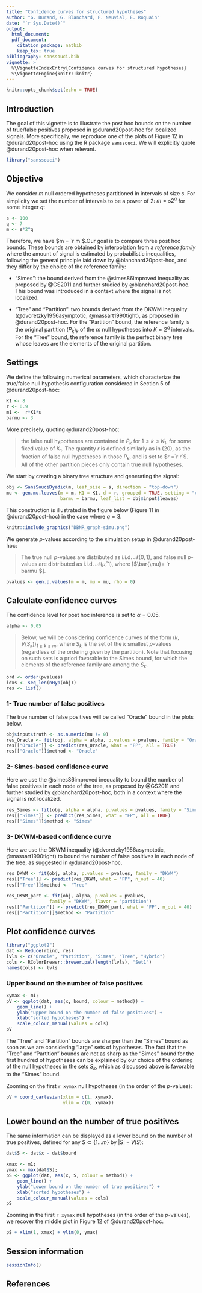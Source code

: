 ```yaml
---
title: "Confidence curves for structured hypotheses"
author: "G. Durand, G. Blanchard, P. Neuvial, E. Roquain"
date: "`r Sys.Date()`"
output:
  html_document:
  pdf_document: 
    citation_package: natbib
    keep_tex: true
bibliography: sanssouci.bib
vignette: >
  %\VignetteIndexEntry{Confidence curves for structured hypotheses}
  %\VignetteEngine{knitr::knitr}
---
```


```r
knitr::opts_chunk$set(echo = TRUE)
```

## Introduction

The goal of this vignette is to illustrate the post hoc bounds on the number of true/false positives proposed in @durand20post-hoc for localized signals. More specifically, we reproduce one of the plots of Figure 12 in @durand20post-hoc using the R package `sanssouci`. We will explicitly quote @durand20post-hoc when relevant.

```r
library("sanssouci")
```

## Objective

We consider $m$ null ordered hypotheses partitioned in intervals of size $s$. For simplicity we set the number of intervals to be a power of 2: $m = s 2^q$ for some integer $q$:

```r
s <- 100
q <- 7
m <- s*2^q
```

Therefore, we have $m = `r m`$.Our goal is to compare three post hoc bounds. These bounds are obtained by interpolation from a *reference family* where the amount of signal is estimated by probabilistic inequalities, following the general principle laid down by @blanchard20post-hoc, and they differ by the choice of the reference family:

- "Simes": the bound derived from the @simes86improved inequality as proposed by @GS2011 and further studied by @blanchard20post-hoc. This bound was introduced in a context where the signal is not localized.

- "Tree" and "Partition": two bounds derived from the DKWM inequality (@dvoretzky1956asymptotic, @massart1990tight), as proposed in @durand20post-hoc. For the "Partition" bound, the reference family is the original partition $(P_k)_k$ of the $m$ null hypotheses into $K=2^q$ intervals. For the "Tree" bound, the reference family is the perfect binary tree whose leaves are the elements of the original partition.

## Settings

We define the following numerical parameters, which characterize the true/false null hypothesis configuration considered in Section 5 of @durand20post-hoc:

```r
K1 <- 8
r <- 0.9
m1 <-  r*K1*s
barmu <- 3
```

More precisely, quoting @durand20post-hoc:

> the false null hypotheses are contained in $P_k$ for $1 \leq k \leq K_1$, for some fixed value of $K_1$. The quantity $r$ is defined similarly as in (20), as the fraction of false null hypotheses in those $P_k$, and is set to $r =`r r`$. All of the other partition pieces only contain true null hypotheses.

We start by creating a binary tree structure and generating the signal:

```r
obj <- SansSouciDyadic(m, leaf_size = s, direction = "top-down")
mu <- gen.mu.leaves(m = m, K1 = K1, d = r, grouped = TRUE, setting = "const", 
                    barmu = barmu, leaf_list = obj$input$leaves)
```

This construction is illustrated in the figure below (Figure 11 in @durand20post-hoc) in the case where $q=3$.

```r
knitr::include_graphics("DBNR_graph-simu.png")
```

We generate $p$-values according to the simulation setup in @durand20post-hoc:

> The true null $p$-values are distributed as i.i.d. $\mathcal{N}(0,1)$, and false null $p$-values are distributed as i.i.d. $\mathcal{N}(\bar{\mu}, 1)$, where [$\bar{\mu}= `r barmu`$].

```r
pvalues <- gen.p.values(m = m, mu = mu, rho = 0)
```

## Calculate confidence curves

The confidence level for post hoc inference is set to $\alpha = 0.05$.

```r
alpha <- 0.05
```

> Below, we will be considering confidence curves of the form $(k, V(S_k))_{1 \leq k \leq m}$, where $S_k$ is the set of the $k$ smallest $p$-values (regardless of the ordering given by the partition). Note that focusing on such sets is a priori favorable to the Simes bound, for which the elements of the reference family are among the $S_k$.

```r
ord <- order(pvalues)
idxs <- seq_len(nHyp(obj))
res <- list()
```


### 1- True number of false positives

The true number of false positives will be called "Oracle" bound in the plots below.

```r
obj$input$truth <- as.numeric(mu != 0)
res_Oracle <- fit(obj, alpha = alpha, p.values = pvalues, family = "Oracle")
res[["Oracle"]] <- predict(res_Oracle, what = "FP", all = TRUE)
res[["Oracle"]]$method <- "Oracle"
```

### 2- Simes-based confidence curve

Here we use the @simes86improved inequality to bound the number of false positives in each node of the tree, as proposed by @GS2011 and further studied by @blanchard20post-hoc, both in a context where the signal is not localized. 

```r
res_Simes <- fit(obj, alpha = alpha, p.values = pvalues, family = "Simes")
res[["Simes"]] <- predict(res_Simes, what = "FP", all = TRUE)
res[["Simes"]]$method <- "Simes"
```

### 3- DKWM-based confidence curve

Here we use the DKWM inequality (@dvoretzky1956asymptotic, @massart1990tight) to bound the number of false positives in each node of the tree, as suggested in @durand20post-hoc.

```r
res_DKWM <- fit(obj, alpha, p.values = pvalues, family = "DKWM")
res[["Tree"]] <- predict(res_DKWM, what = "FP", n_out = 40)
res[["Tree"]]$method <- "Tree"
```


```r
res_DKWM_part <- fit(obj, alpha, p.values = pvalues, 
                family = "DKWM", flavor = "partition")
res[["Partition"]] <- predict(res_DKWM_part, what = "FP", n_out = 40)
res[["Partition"]]$method <- "Partition"
```

## Plot confidence curves

```r
library("ggplot2")
dat <- Reduce(rbind, res)
lvls <- c("Oracle", "Partition", "Simes", "Tree", "Hybrid")
cols <- RColorBrewer::brewer.pal(length(lvls), "Set1")
names(cols) <- lvls
```

### Upper bound on the number of false positives

```r
xymax <- m1;
pV <- ggplot(dat, aes(x, bound, colour = method)) + 
    geom_line() +
    ylab("Upper bound on the number of false positives") +
    xlab("sorted hypotheses") +
    scale_colour_manual(values = cols)
pV
```

The "Tree" and "Partition" bounds are sharper than the "Simes" bound as soon as we are considering "large" sets of hypotheses.  The fact that the "Tree" and "Partition" bounds are not as sharp as the "Simes" bound for the first hundred of hypotheses can be explained by our choice of the ordering of the null hypotheses in the sets $S_k$, which as discussed above is favorable to the "Simes" bound.

Zooming on the first `r xymax` null hypotheses (in the order of the $p$-values):

```r
pV + coord_cartesian(xlim = c(1, xymax),
                     ylim = c(0, xymax))
```

## Lower bound on the number of true positives

The same information can be displayed as a lower bound on the number of true positives, defined for any $S \subset \{1 \dots m\}$ by $|S| - V(S)$:

```r
dat$S <- dat$x - dat$bound
```

```r
xmax <- m1;
ymax <- max(dat$S);
pS <- ggplot(dat, aes(x, S, colour = method)) + 
    geom_line() +
    ylab("Lower bound on the number of true positives") +
    xlab("sorted hypotheses") +
    scale_colour_manual(values = cols)
pS
```


Zooming in the first `r xymax` null hypotheses (in the order of the $p$-values), we recover the middle plot in Figure 12 of @durand20post-hoc.

```r
pS + xlim(1, xmax) + ylim(0, ymax)
```


## Session information

```r
sessionInfo()
```

## References